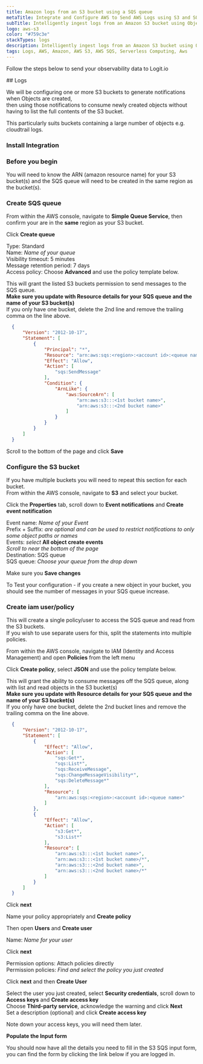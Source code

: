 ```yaml
---
title: Amazon logs from an S3 bucket using a SQS queue
metaTitle: Integrate and Configure AWS to Send AWS Logs using S3 and SQS
subTitle: Intelligently ingest logs from an Amazon S3 bucket using ObjectCreated notifications to your Stack
logo: aws-s3
color: "#759c3e"
stackTypes: logs
description: Intelligently ingest logs from an Amazon S3 bucket using ObjectCreated notifications to your Stack using the instructions below and begin analysing your data with ELK
tags: Logs, AWS, Amazon, AWS S3, AWS SQS, Serverless Computing, Aws
---
```


Follow the steps below to send your observability data to Logit.io

<Steps>
  ## Logs
 
  We will be configuring one or more S3 buckets to generate notifications when Objects are created,  
  then using those notifications to consume newly created objects without having to list the full contents of the S3 bucket.
 
  This particularly suits buckets containing a large number of objects e.g. cloudtrail logs.
 
  ### Install Integration

  <InstallIntegration/>
 
  ### Before you begin
 
  You will need to know the ARN (amazon resource name) for your S3 bucket(s) and the SQS queue will need to be created in the same region as the bucket(s).
 
  ### Create SQS queue
 
  From within the AWS console, navigate to **Simple Queue Service**, then confirm your are in the **same** region as your S3 bucket.
 
  Click **Create queue**
 
  Type: Standard  
  Name: *Name of your queue*  
  Visibility timeout: 5 minutes  
  Message retention period: 7 days  
  Access policy: Choose **Advanced** and use the policy template below.
 
  This will grant the listed S3 buckets permission to send messages to the SQS queue.  
  **Make sure you update with Resource details for your SQS queue and the name of your S3 bucket(s)**  
  If you only have one bucket, delete the 2nd line and remove the trailing comma on the line above.
  
  ```json
    {
        "Version": "2012-10-17",
        "Statement": [
            {
                "Principal": "*",
                "Resource": "arn:aws:sqs:<region>:<account id>:<queue name>",
                "Effect": "Allow",
                "Action": [
                    "sqs:SendMessage"
                ],
                "Condition": {
                    "ArnLike": {
                        "aws:SourceArn": [
                            "arn:aws:s3:::<1st bucket name>",
                            "arn:aws:s3:::<2nd bucket name>"
                        ]
                    }
                }
            }
        ]
    }
  ```
 
  Scroll to the bottom of the page and click **Save**
 
  ### Configure the S3 bucket
 
  If you have multiple buckets you will need to repeat this section for each bucket.  
  From within the AWS console, navigate to **S3** and select your bucket.
 
  Click the **Properties** tab, scroll down to **Event notifications** and **Create event notification**
 
  Event name: *Name of your Event*  
  Prefix + Suffix: *are optional and can be used to restrict notifications to only some object paths or names*  
  Events: *select* **All object create events**  
  *Scroll to near the bottom of the page*  
  Destination: SQS queue  
  SQS queue: *Choose your queue from the drop down*  
 
  Make sure you **Save changes**
  
  To Test your configuration - if you create a new object in your bucket, you should see the number of messages in your SQS queue increase.
 
  ### Create iam user/policy
 
  This will create a single policy/user to access the SQS queue and read from the S3 buckets.  
  If you wish to use separate users for this, split the statements into multiple policies.

  From within the AWS console, navigate to IAM (Identity and Access Management) and open **Policies** from the left menu
 
  Click **Create policy**, select **JSON** and use the policy template below.
 
  This will grant the ability to consume messages off the SQS queue, along with list and read objects in the S3 bucket(s)  
  **Make sure you update with Resource details for your SQS queue and the name of your S3 bucket(s)**  
  If you only have one bucket, delete the 2nd bucket lines and remove the trailing comma on the line above.


  ```json
    {
        "Version": "2012-10-17",
        "Statement": [
            {
                "Effect": "Allow",
                "Action": [
                    "sqs:Get*",
                    "sqs:List*",
                    "sqs:ReceiveMessage",
                    "sqs:ChangeMessageVisibility*",
                    "sqs:DeleteMessage*"
                ],
                "Resource": [
                    "arn:aws:sqs:<region>:<account id>:<queue name>"
                ]
            },
            {
                "Effect": "Allow",
                "Action": [
                    "s3:Get*",
                    "s3:List*"
                ],
                "Resource": [
                    "arn:aws:s3:::<1st bucket name>",
                    "arn:aws:s3:::<1st bucket name>/*",
                    "arn:aws:s3:::<2nd bucket name>",
                    "arn:aws:s3:::<2nd bucket name>/*"
                ]
            }
        ]
    }
  ```
 
  Click **next**
 
  Name your policy appropriately and **Create policy**
 
  Then open **Users** and **Create user**
 
  Name: *Name for your user*
  
  Click **next**
  
  Permission options: Attach policies directly  
  Permission policies: *Find and select the policy you just created*  
 
  Click **next** and then **Create User**
 
  Select the user you just created, select **Security credentials**, scroll down to **Access keys** and **Create access key**  
  Choose **Third-party service**, acknowledge the warning and click **Next**  
  Set a description (optional) and click **Create access key**
  
  Note down your access keys, you will need them later.

  **Populate the Input form**
 
  You should now have all the details you need to fill in the S3 SQS input form, you can find the form by clicking the 
  link below if you are logged in.

  <ConfigureInputButton stackType="logs" utmMedium="logs" utmCampaign="s3-sqs" input="s3-sqs" buttonText="S3 SQS" />

</Steps>
